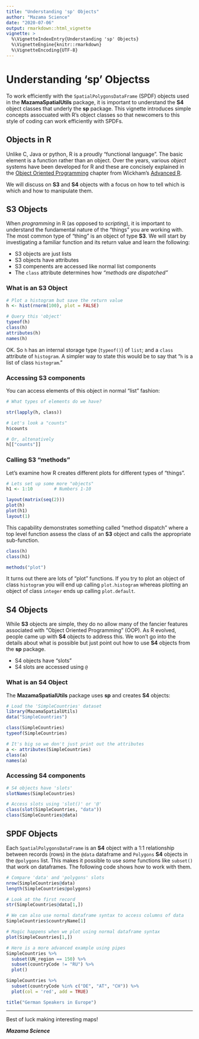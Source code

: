 ```yaml
---
title: "Understanding 'sp' Objects"
author: "Mazama Science"
date: "2020-07-06"
output: rmarkdown::html_vignette
vignette: >
  %\VignetteIndexEntry{Understanding 'sp' Objects}
  %\VignetteEngine{knitr::rmarkdown}
  %\VignetteEncoding{UTF-8}
---
```


# Understanding 'sp' Objectss

To work efficiently with the `SpatialPolygonsDataFrame` (SPDF) objects used in
the **MazamaSpatialUtils** package, it is important to understand the **S4**
object classes that underly the **sp** package. This vignette introduces simple 
concepts assocuated with R's object classes so that newcomers to this style of
coding can work efficiently with SPDFs.

## Objects in R

Unlike C, Java or python, R is a proudly "functional language". The basic 
element is a function rather than an object. Over the years, various _object_
systems have been developed for R and these are concisely explained in the
[Object Oriented Programming](https://adv-r.hadley.nz/oo.html) 
chapter from Wickham's [Advanced R](https://adv-r.hadley.nz/).

We will discuss on **S3** and **S4** objects with a focus on how to tell which is 
which and how to manipulate them.

## S3 Objects

When _programming_ in R (as opposed to _scripting_), it is important to understand
the fundamental nature of the "things"  you are working with. The most common
type of "thing" is an object of type **S3**. We will start by
investigating a familiar function and its return value and learn the following:

* S3 objects are just lists
* S3 objects have attributes
* S3 compenents are accessed like normal list components
* The `class` attribute determines how _"methods are dispatched"_

### What is an S3 Object

```r
# Plot a histogram but save the return value
h <- hist(rnorm(100), plot = FALSE)

# Query this 'object'
typeof(h)
class(h)
attributes(h)
names(h)
```

OK. So `h` has an internal storage type (`typeof()`) of `list`; and a `class`
attribute of `histogram`. A simpler way to state this would be to say that
"`h` is a list of class `histogram`."

### Accessing S3 components

You can access elements of this object in normal "list" fashion:

```r
# What types of elements do we have?

str(lapply(h, class))

# Let's look a "counts"
h$counts

# Or, altenatively
h[["counts"]]
```

### Calling S3 "methods"

Let's examine how R creates different plots for different types of "things".

```r
# Lets set up some more "objects"
h1 <- 1:10        # Numbers 1-10

layout(matrix(seq(2)))
plot(h)
plot(h1)
layout(1)
```

This capability demonstrates something called "method dispatch" where a top 
level function assess the class of an **S3** object and calls the appropriate 
sub-function.

```r
class(h)
class(h1)

methods("plot")
```

It turns out there are lots of "plot" functions. If you try to plot an object of
class `histogram` you will end up calling `plot.histogram` whereas plotting an
object of class `integer` ends up calling `plot.default`.

## S4 Objects

While **S3** objects are simple, they do no allow many of the fancier features
associated with "Object Oriented Programming" (OOP). As R evolved, people came
up with **S4** objects to address this. We won't go into the details about what
is possible but just point out how to use **S4** objects from the **sp** package.

* S4 objects have "slots"
* S4 slots are accessed using `@`

### What is an S4 Object

The **MazamaSpatialUtils** package uses **sp** and creates **S4** objects:

```r
# Load the 'SimpleCountries' dataset
library(MazamaSpatialUtils)
data("SimpleCountries")

class(SimpleCountries)
typeof(SimpleCountries)

# It's big so we don't just print out the attributes
a <- attributes(SimpleCountries)
class(a)
names(a)
```

### Accessing S4 components

```r
# S4 objects have 'slots'
slotNames(SimpleCountries)

# Access slots using 'slot()' or '@'
class(slot(SimpleCountries, "data"))
class(SimpleCountries@data)
```

## SPDF Objects

Each `SpatialPolygonsDataFrame` is an **S4** object with a 1:1 relationship 
between records (rows) in the `@data` dataframe and `Polygons` **S4** objects in 
the `@polygons` list. This makes it possible to use _some_ functions like
`subset()` that work on dataframes. The following code shows how to work with
them.

```r
# Compare 'data' and 'polygons' slots
nrow(SimpleCountries@data)
length(SimpleCountries@polygons)

# Look at the first record
str(SimpleCountries@data[1,])

# We can also use normal dataframe syntax to access columns of data
SimpleCountries$countryName[1]

# Magic happens when we plot using normal dataframe syntax
plot(SimpleCountries[1,])

# Here is a more advanced example using pipes
SimpleCountries %>% 
  subset(UN_region == 150) %>% 
  subset(countryCode != "RU") %>% 
  plot()

SimpleCountries %>%
  subset(countryCode %in% c("DE", "AT", "CH")) %>%
  plot(col = 'red', add = TRUE)

title("German Speakers in Europe")

```

-----

Best of luck making interesting maps!

**_Mazama Science_**


